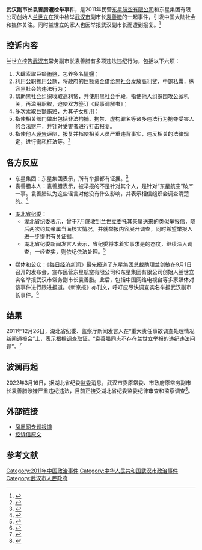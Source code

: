 {{UTC+8}}
'''武汉副市长袁善腊遭检举事件'''，是2011年民营[[东星航空公司|东星航空有限公司]]和东星集团有限公司创始人[[兰世立|兰世立]]在狱中检举[[武汉市|武汉市]]副市长[[袁善腊|袁善腊]]的一起事件，引发中国大陆社会和媒体关注。同时兰世立的家人也因举报武汉副市长而遭到报复。<ref>{{cite web | url=http://business.sohu.com/20110922/n320169474.shtml | title=兰世立举报武汉副市长疑遭报复 二哥腿被打断 | accessdate=2011-09-22 | archive-date=2014-07-14 | archive-url=https://web.archive.org/web/20140714175912/http://business.sohu.com/20110922/n320169474.shtml | dead-url=no }}</ref>

== 控诉内容 ==
兰世立控告[[武汉市|武汉市]]常务副市长袁善腊有多项违法违纪行为，包括以下六项：
#大肆索取巨额[[贿赂|贿赂]]，包养多名[[情婦|情婦]]；
#利用公职挪用公款，将政府的巨额资金借给[[黑社会|黑社会]]发放[[高利贷|高利贷]]，中饱私囊，纵容黑社会的违法行为；
#帮助黑社会组织收取高利贷，并使用黑社会手段，指使他人组织围攻[[公家|公家]]机关，再滥用职权，迫使双方签订《民事调解书》；
#多次索取巨额[[贿赂|贿赂]]，为其子女所用；
#指使相关部门做出包括非法拘捕、拘禁、虚构罪名等诸多违法行为抢夺受害人的合法财产，并针对受害者进行打击报复。
#指使他人[[诬告|诬告]]诬陷，报复并指使相关人员严重违背事实，违反相关的法律规定，进行徇私枉法等。<ref>{{cite web | url=http://news.ifeng.com/mainland/special/yuanshanla/content-3/detail_2011_09/02/8895966_0.shtml | title=东星航空兰世立举报武汉副市长袁善腊控告状全文 | accessdate=2011-09-02 | archive-date=2014-07-14 | archive-url=https://web.archive.org/web/20140714142458/http://news.ifeng.com/mainland/special/yuanshanla/content-3/detail_2011_09/02/8895966_0.shtml | dead-url=no }}</ref>

== 各方反应 ==
* 东星集团：东星集团表示，所有举报都有证据。<ref>{{cite web | url=http://news.ifeng.com/mainland/special/yuanshanla/content-3/detail_2011_09/02/8878925_0.shtml | title=兰世立狱中举报武汉副市长袁善腊 | accessdate=2011-09-02 | archive-date=2014-07-14 | archive-url=https://web.archive.org/web/20140714164929/http://news.ifeng.com/mainland/special/yuanshanla/content-3/detail_2011_09/02/8878925_0.shtml | dead-url=no }}</ref>
* 袁善腊本人：袁善腊表示，被举报的不是针对其个人，是针对“东星航空”破产一事。袁善腊认为这些谣言对他没有什么影响，并表示相信组织会调查清楚的。<ref>{{cite web | url=http://news.ifeng.com/mainland/special/yuanshanla/content-3/detail_2011_09/02/8874394_0.shtml | title=武汉副市长回应举报：都是谣言，相信组织会查清 | accessdate=2011-09-02 | archive-date=2014-07-14 | archive-url=https://web.archive.org/web/20140714210532/http://news.ifeng.com/mainland/special/yuanshanla/content-3/detail_2011_09/02/8874394_0.shtml | dead-url=no }}</ref>

* [[中国共产党湖北省纪律检查委员会|湖北省纪委]]：
** 湖北省纪委表示，曾于7月底收到兰世立委托其亲属送来的类似举报信，随后两次约其亲属当面核实情况，并就举报内容展开调查，同时希望举报人进一步提供有关证据。
** 湖北省纪委新闻发言人表示，省纪委将本着实事求是的态度，继续深入调查，一经查实，则依纪依法处理。<ref>{{cite web | url=http://news.ifeng.com/mainland/detail_2011_09/02/8874572_0.shtml | title=湖北省纪委回应武汉副市长袁善腊被举报事件 | accessdate=2011-09-02 | archive-date=2011-09-17 | archive-url=https://web.archive.org/web/20110917194842/http://news.ifeng.com/mainland/detail_2011_09/02/8874572_0.shtml | dead-url=no }}</ref>

* 媒体和公众：《[[每日经济新闻|每日经济新闻]]》最先报道了东星集团总裁助理兰剑敏在9月1日召开的发布会，宣布民营东星航空有限公司和东星集团有限公司创始人兰世立实名举报武汉市常务副市长袁善腊。此后，包括中国网络电视台等多家媒体对该事件进行跟进报道。《新京报》亦刊文，呼吁应尽快调查实名举报武汉副市长事件。<ref>{{cite web | url=http://news.ifeng.com/mainland/special/yuanshanla/content-3/detail_2011_09/02/8881007_0.shtml | title=应尽快调查实名举报武汉副市长事件 | accessdate=2011-09-02 | archive-date=2014-07-14 | archive-url=https://web.archive.org/web/20140714172200/http://news.ifeng.com/mainland/special/yuanshanla/content-3/detail_2011_09/02/8881007_0.shtml | dead-url=no }}</ref>

==结果==
2011年12月26日，湖北省纪委、监察厅新闻发言人在“重大责任事故调查处理情况新闻通报会”上，表示根据调查取证，“袁善腊同志不存在兰世立举报的违纪违法问题”。<ref>{{cite news|title=袁善腊辞去一切党政职务 称不因举报事件改变退休初衷|url=http://news.ifeng.com/shendu/slshzk/detail_2012_01/18/12059326_1.shtml|accessdate=2012-01-08|newspaper=凤凰网|date=2013-03-25|archive-date=2016-07-04|archive-url=https://web.archive.org/web/20160704104807/http://news.ifeng.com/shendu/slshzk/detail_2012_01/18/12059326_1.shtml|dead-url=no}}</ref>

== 波澜再起 ==
2022年3月16日，据湖北省纪委[[湖北省监察委员会|监委]]消息，武汉市委原常委、市政府原常务副市长袁善腊涉嫌严重违纪违法，目前正接受湖北省纪委监委纪律审查和监察调查<ref>{{Cite web|title=武汉市委原常委、市政府原常务副市长袁善腊接受纪律审查和监察调查————执纪审查——中央纪委国家监委网站|url=https://www.ccdi.gov.cn/scdcn/sggb/zjsc/202203/t20220316_178081.html|access-date=2022-03-17|work=www.ccdi.gov.cn}}</ref>。

== 外部链接 ==
*[http://news.ifeng.com/mainland/special/yuanshanla/ 凤凰网专题报道] {{Wayback|url=http://news.ifeng.com/mainland/special/yuanshanla/ |date=20140411090211 }}
*[http://news.ifeng.com/mainland/special/yuanshanla/content-3/detail_2011_09/02/8895966_0.shtml 控诉信原文] {{Wayback|url=http://news.ifeng.com/mainland/special/yuanshanla/content-3/detail_2011_09/02/8895966_0.shtml |date=20140714142458 }}

== 参考文献 ==
{{reflist}}

[[Category:2011年中国政治事件|Category:2011年中国政治事件]]
[[Category:中华人民共和国武汉市政治事件|Category:中华人民共和国武汉市政治事件]]
[[Category:武汉市人民政府|Category:武汉市人民政府]]